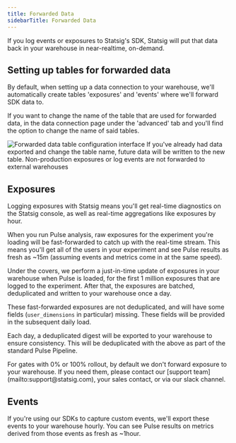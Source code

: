 ```yaml
---
title: Forwarded Data
sidebarTitle: Forwarded Data
---
```


If you log events or exposures to Statsig's SDK, Statsig will put that data back in your warehouse in near-realtime, on-demand.

## Setting up tables for forwarded data

By default, when setting up a data connection to your warehouse, we'll automatically create tables 'exposures' and 'events' where we'll forward SDK data to.

If you want to change the name of the table that are used for forwarded data, in the data connection page under the 'advanced' tab and you'll find the option to change the name of said tables.
<Frame>
  <img src="/images/whn/forwarded_data_tables.png" alt="Forwarded data table configuration interface" />
</Frame>

<Note>
If you've already had data exported and change the table name, future data will be written to the new table.
</Note> 

<Info>
Non-production exposures or log events are not forwarded to external warehouses
</Info>


## Exposures

Logging exposures with Statsig means you'll get real-time diagnostics on the Statsig console, as well as real-time aggregations like exposures by hour.

When you run Pulse analysis, raw exposures for the experiment you're loading will be fast-forwarded to catch up with the real-time stream. This means you'll get all of the users in your experiment and see Pulse results as fresh as ~15m (assuming events and metrics come in at the same speed).

Under the covers, we perform a just-in-time update of exposures in your warehouse when Pulse is loaded, for the first 1 million exposures that are logged to the experiment. After that, the exposures are batched, deduplicated and written to your warehouse once a day.

These fast-forwarded exposures are not deduplicated, and will have some fields (`user_dimensions` in particular) missing. These fields will be provided in the subsequent daily load.

Each day, a deduplicated digest will be exported to your warehouse to ensure consistency. This will be deduplicated with the above as part of the standard Pulse Pipeline.

<Info>
For gates with 0% or 100% rollout, by default we don't forward exposure to your warehouse. If you need them, please contact our [support team](mailto:support@statsig.com), your sales contact, or via our slack channel.
</Info>

## Events

If you're using our SDKs to capture custom events, we'll export these events to your warehouse hourly. You can see Pulse results on metrics derived from those events as fresh as ~1hour.
